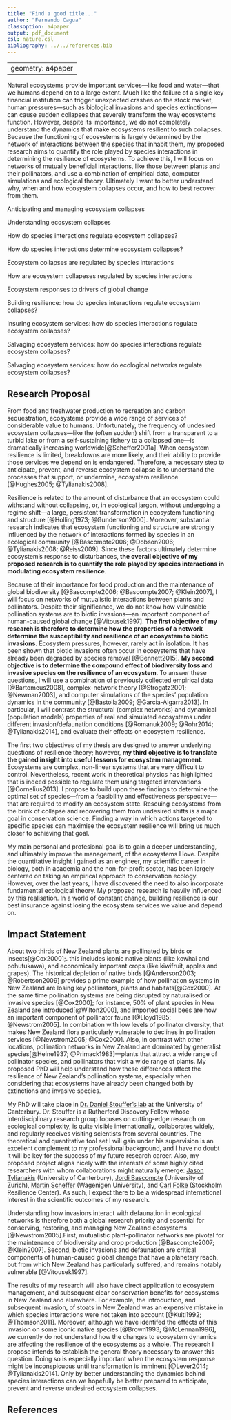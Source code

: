```yaml
---
title: "Find a good title..."
author: "Fernando Cagua"
classoption: a4paper
output: pdf_document
csl: nature.csl
bibliography: ../../references.bib
---
```

---
geometry: a4paper
---
\vfill
\begin{center}
\subsubsection{Research Summary}
\end{center}

Natural ecosystems provide important services---like food and water---that we humans depend on to a large extent.
Much like the failure of a single key financial institution can trigger unexpected crashes on the stock market, human pressures---such as biological invasions and species extinctions---can cause sudden collapses that severely transform the way ecosystems function.
However, despite its importance, we do not completely understand the dynamics that make ecosystems resilient to such collapses.
Because the functioning of ecosystems is largely determined by the network of interactions between the species that inhabit them, my proposed research aims to quantify the role played by species interactions in determining the resilience of ecosystems.
To achieve this, I will focus on networks of mutually beneficial interactions, like those between plants and their pollinators, and use a combination of empirical data, computer simulations and ecological theory.
Ultimately I want to better understand why, when and how ecosystem collapses occur, and how to best recover from them.

\vfill
\vfill
\vfill

\subsubsection{Titles}

Anticipating and managing ecosystem collapses

Understanding ecosystem collapses

How do species interactions regulate ecosystem collapses?

How do species interactions determine ecosystem collapses?

Ecosystem collapses are regulated by species interactions

How are ecosystem collapeses regulated by species interactions

Ecosystem responses to drivers of global change

Building resilience: how do species interactions regulate ecosystem collapses?

Insuring ecosystem services: how do species interactions regulate ecosystem collapses?

Salvaging ecosystem services: how do species interactions regulate ecosystem collapses?

Salvaging ecosystem services: how do ecological networks regulate ecosystem collapses?

\vfill

\newpage

## Research Proposal

From food and freshwater production to recreation and carbon sequestration, ecosystems provide a wide range of services of considerable value to humans.
Unfortunately, the frequency of undesired ecosystem collapses---like the (often sudden) shift from a transparent to a turbid lake or from a self-sustaining fishery to a collapsed one---is dramatically increasing worldwide[@Scheffer2001a].
When ecosystem resilience is limited, breakdowns are more likely, and their ability to provide those services we depend on is endangered.
Therefore, a necessary step to anticipate, prevent, and reverse ecosystem collapse is to understand the processes that support, or undermine, ecosystem resilience [@Hughes2005; @Tylianakis2008].

Resilience is related to the amount of disturbance that an ecosystem could withstand without collapsing, or, in ecological jargon, without undergoing a regime shift---a large, persistent transformation in ecosystem functioning and structure [@Holling1973; @Gunderson2000].
Moreover, substantial research indicates that ecosystem functioning and structure are strongly influenced by the network of interactions formed by species in an ecological community [@Bascompte2006; @Dobson2006; @Tylianakis2008; @Reiss2009].
Since these factors ultimately determine ecosystem's response to disturbances, **the overall objective of my proposed research is to quantify the role played by species interactions in modulating ecosystem resilience**.

Because of their importance for food production and the maintenance of global biodiversity [@Bascompte2006; @Bascompte2007; @Klein2007], I will focus on networks of mutualistic interactions between plants and pollinators.
Despite their significance, we do not know how vulnerable pollination systems are to biotic invasions---an important component of human-caused global change [@Vitousek1997].
**The first objective of my research is therefore to determine how the properties of a network determine the susceptibility and resilience of an ecosystem to biotic invasions**.
Ecosystem pressures, however, rarely act in isolation.
It has been shown that biotic invasions often occur in ecosystems that have already been degraded by species removal [@Bennett2015].
**My second objective is to determine the compound effect of biodiversity loss and invasive species on the resilience of an ecosystem**.
To answer these questions, I will use a combination of previously collected empirical data [@Bartomeus2008], complex-network theory [@Strogatz2001; @Newman2003], and computer simulations of the species' population dynamics in the community [@Bastolla2009; @Garcia-Algarra2013].
In particular, I will contrast the structural (complex networks) and dynamical (population models) properties of real and simulated ecosystems under different invasion/defaunation conditions [@Romanuk2009; @Rohr2014; @Tylianakis2014], and evaluate their effects on ecosystem resilience.

The first two objectives of my thesis are designed to answer underlying questions of resilience theory; however, **my third objective is to translate the gained insight into useful lessons for ecosystem management**.
Ecosystems are complex, non-linear systems that are very difficult to control.
Nevertheless, recent work in theoretical physics has highlighted that is indeed possible to regulate them using targeted interventions [@Cornelius2013].
I propose to build upon these findings to determine the optimal set of species---from a feasibility and effectiveness perspective---that are required to modify an ecosystem state.
Rescuing ecosystems from the brink of collapse and recovering them from undesired shifts is a major goal in conservation science.
Finding a way in which actions targeted to specific species can maximise the ecosystem resilience will bring us much closer to achieving that goal.

My main personal and profesional goal is to gain a deeper understanding, and ultimately improve the management, of the ecosystems I love.
Despite the quantitative insight I gained as an engineer, my scientific career in biology, both in academia and the non-for-profit sector, has been largely centered on taking an empirical approach to conservation ecology.
However, over the last years, I have discovered the need to also incorporate fundamental ecological theory.
My proposed research is heavily influenced by this realisation.
In a world of constant change, building resilience is our best insurance against losing the ecosystem services we value and depend on.


\newpage

## Impact Statement

About two thirds of New Zealand plants are pollinated by birds or insects[@Cox2000];.
this includes iconic native plants (like kowhai and pohutukawa), and economically important crops (like kiwifruit, apples and grapes).
The historical depletion of native birds [@Anderson2003; @Robertson2009] provides a prime example of how pollination systems in New Zealand are losing key pollinators, plants and habitats[@Cox2000].
At the same time pollination systems are being disrupted by naturalised or invasive species [@Cox2000]; for instance, 50% of plant species in New Zealand are introduced[@Wilton2000], and imported social bees are now an important component of pollinator fauna [@Lloyd1985; @Newstrom2005].
In combination with low levels of pollinator diversity, that makes New Zealand flora particularly vulnerable to declines in pollination services [@Newstrom2005; @Cox2000].
Also, in contrast with other locations, pollination networks in New Zealand are dominated by generalist species[@Heine1937; @Primack1983]---plants that attract a wide range of pollinator species, and pollinators that visit a wide range of plants.
My proposed PhD will help understand how these differences affect the resilience of New Zealand's pollination systems, especially when considering that ecosystems have already been changed both by extinctions and invasive species.

My PhD will take place in [Dr. Daniel Stouffer's lab](http://www.stoufferlab.org/) at the University of Canterbury.
Dr. Stouffer is a Rutherford Discovery Fellow whose interdisciplinary research group focuses on cutting-edge research on ecological complexity, is quite visible internationally, collaborates widely, and regularly receives visiting scientists from several countries.
The theoretical and quantitative tool set I will gain under his supervision is an excellent complement to my professional background, and I have no doubt it will be key for the success of my future research career.
Also, my proposed project aligns nicely with the interests of some highly cited researchers with whom collaborations might naturally emerge: [Jason Tylianakis](http://www.tylianakislab.org/) (University of Canterbury), [Jordi Bascompte](http://www.bascompte.net/) (University of Zurich), [Martin Scheffer](http://www.sparcs-center.org/) (Wagenigen University), and [Carl Folke](http://www.stockholmresilience.org/21/contact/staff/1-15-2008-folke.html) (Stockholm Resilience Center). As such, I expect there to be a widespread international interest in the scientific outcomes of my research.

Understanding how invasions interact with defaunation in ecological networks is therefore both a global research priority and essential for conserving, restoring, and managing New Zealand ecosystems [@Newstrom2005].First, mutualistic plant-pollinator networks are pivotal for the maintenance of biodiversity and crop production [@Bascompte2007; @Klein2007].
Second, biotic invasions and defaunation are critical components of human-caused global change that have a planetary reach, but from which New Zealand has particularly suffered, and remains notably vulnerable [@Vitousek1997].

The results of my research will also have direct application to ecosystem management, and subsequent clear conservation benefits for ecosystems in New Zealand and elsewhere.
For example, the introduction, and subsequent invasion, of stoats in New Zealand was an expensive mistake in which species interactions were not taken into account [@Kuiti1992; @Thomson2011].
Moreover, although we have identifed the effects of this invasion on some iconic native species [@Brown1993; @McLennan1996], we currently do not understand how the changes to ecosystem dynamics are affecting the resilience of the ecosystems as a whole.
The research I propose intends to establish the general theory necessary to answer this question.
Doing so is especially important when the ecosystem response might be inconspicuous until transformation is imminent [@Lever2014; @Tylianakis2014].
Only by better understanding the dynamics behind species interactions can we hopefully be better prepared to anticipate, prevent and reverse undesired ecosystem collapses.

\newpage

## References

